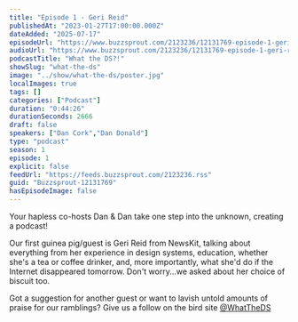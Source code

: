 ```yaml
---
title: "Episode 1 - Geri Reid"
publishedAt: "2023-01-27T17:00:00.000Z"
dateAdded: "2025-07-17"
episodeUrl: "https://www.buzzsprout.com/2123236/12131769-episode-1-geri-reid.mp3"
audioUrl: "https://www.buzzsprout.com/2123236/12131769-episode-1-geri-reid.mp3"
podcastTitle: "What the DS?!"
showSlug: "what-the-ds"
image: "../show/what-the-ds/poster.jpg"
localImages: true
tags: []
categories: ["Podcast"]
duration: "0:44:26"
durationSeconds: 2666
draft: false
speakers: ["Dan Cork","Dan Donald"]
type: "podcast"
season: 1
episode: 1
explicit: false
feedUrl: "https://feeds.buzzsprout.com/2123236.rss"
guid: "Buzzsprout-12131769"
hasEpisodeImage: false
---
```

Your hapless co-hosts Dan & Dan take one step into the unknown, creating a podcast!  
  
Our first guinea pig/guest is Geri Reid from NewsKit, talking about everything from her experience in design systems, education, whether she's a tea or coffee drinker, and, more importantly, what she'd do if the Internet disappeared tomorrow. Don't worry...we asked about her choice of biscuit too.

Got a suggestion for another guest or want to lavish untold amounts of praise for our ramblings? Give us a follow on the bird site [@WhatTheDS](https:%20//twitter.com/WhatTheDS)
